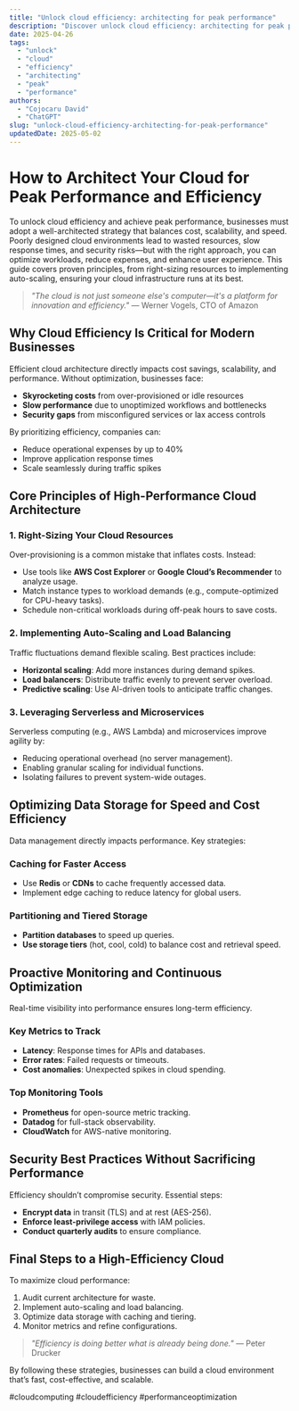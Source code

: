 ```yaml
---
title: "Unlock cloud efficiency: architecting for peak performance"
description: "Discover unlock cloud efficiency: architecting for peak performance with this in-depth guide, providing actionable insights and practical tips to boost your knowledge and results."
date: 2025-04-26
tags:
  - "unlock"
  - "cloud"
  - "efficiency"
  - "architecting"
  - "peak"
  - "performance"
authors:
  - "Cojocaru David"
  - "ChatGPT"
slug: "unlock-cloud-efficiency-architecting-for-peak-performance"
updatedDate: 2025-05-02
---
```


# How to Architect Your Cloud for Peak Performance and Efficiency  

To unlock cloud efficiency and achieve peak performance, businesses must adopt a well-architected strategy that balances cost, scalability, and speed. Poorly designed cloud environments lead to wasted resources, slow response times, and security risks—but with the right approach, you can optimize workloads, reduce expenses, and enhance user experience. This guide covers proven principles, from right-sizing resources to implementing auto-scaling, ensuring your cloud infrastructure runs at its best.  

> *"The cloud is not just someone else's computer—it's a platform for innovation and efficiency."* — Werner Vogels, CTO of Amazon  

## Why Cloud Efficiency Is Critical for Modern Businesses  

Efficient cloud architecture directly impacts cost savings, scalability, and performance. Without optimization, businesses face:  

- **Skyrocketing costs** from over-provisioned or idle resources  
- **Slow performance** due to unoptimized workflows and bottlenecks  
- **Security gaps** from misconfigured services or lax access controls  

By prioritizing efficiency, companies can:  
- Reduce operational expenses by up to 40%  
- Improve application response times  
- Scale seamlessly during traffic spikes  

## Core Principles of High-Performance Cloud Architecture  

### 1. Right-Sizing Your Cloud Resources  

Over-provisioning is a common mistake that inflates costs. Instead:  
- Use tools like **AWS Cost Explorer** or **Google Cloud’s Recommender** to analyze usage.  
- Match instance types to workload demands (e.g., compute-optimized for CPU-heavy tasks).  
- Schedule non-critical workloads during off-peak hours to save costs.  

### 2. Implementing Auto-Scaling and Load Balancing  

Traffic fluctuations demand flexible scaling. Best practices include:  
- **Horizontal scaling**: Add more instances during demand spikes.  
- **Load balancers**: Distribute traffic evenly to prevent server overload.  
- **Predictive scaling**: Use AI-driven tools to anticipate traffic changes.  

### 3. Leveraging Serverless and Microservices  

Serverless computing (e.g., AWS Lambda) and microservices improve agility by:  
- Reducing operational overhead (no server management).  
- Enabling granular scaling for individual functions.  
- Isolating failures to prevent system-wide outages.  

## Optimizing Data Storage for Speed and Cost Efficiency  

Data management directly impacts performance. Key strategies:  

### Caching for Faster Access  
- Use **Redis** or **CDNs** to cache frequently accessed data.  
- Implement edge caching to reduce latency for global users.  

### Partitioning and Tiered Storage  
- **Partition databases** to speed up queries.  
- **Use storage tiers** (hot, cool, cold) to balance cost and retrieval speed.  

## Proactive Monitoring and Continuous Optimization  

Real-time visibility into performance ensures long-term efficiency.  

### Key Metrics to Track  
- **Latency**: Response times for APIs and databases.  
- **Error rates**: Failed requests or timeouts.  
- **Cost anomalies**: Unexpected spikes in cloud spending.  

### Top Monitoring Tools  
- **Prometheus** for open-source metric tracking.  
- **Datadog** for full-stack observability.  
- **CloudWatch** for AWS-native monitoring.  

## Security Best Practices Without Sacrificing Performance  

Efficiency shouldn’t compromise security. Essential steps:  

- **Encrypt data** in transit (TLS) and at rest (AES-256).  
- **Enforce least-privilege access** with IAM policies.  
- **Conduct quarterly audits** to ensure compliance.  

## Final Steps to a High-Efficiency Cloud  

To maximize cloud performance:  
1. Audit current architecture for waste.  
2. Implement auto-scaling and load balancing.  
3. Optimize data storage with caching and tiering.  
4. Monitor metrics and refine configurations.  

> *"Efficiency is doing better what is already being done."* — Peter Drucker  

By following these strategies, businesses can build a cloud environment that’s fast, cost-effective, and scalable.  

#cloudcomputing #cloudefficiency #performanceoptimization